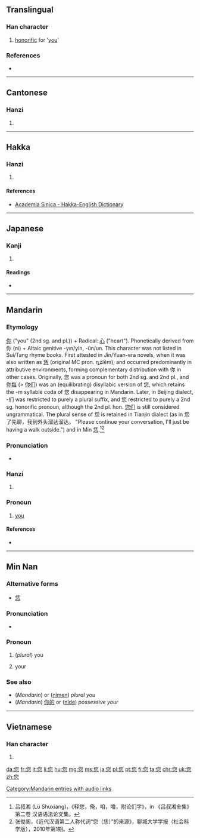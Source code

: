 ==Translingual==

===Han character===
{{Han char|rn=61|rad=心|as=07|sn=11|four=2733<sub>9</sub>|canj=人火心 (OFP)|ids=⿱[[你]][[心]]}}

# [[honorific]] for '[[you]]'

===References===
* {{Han ref|kx=0388.341|dkj=10712|dj=0721.230|hdz=42301.020|uh=60A8|ud=|bh=|bd=}}

----

==Cantonese==

===Hanzi===
{{yue-hanzi|jyut=[[nei5]]|y=nei5}}

# {{defn|lang=yue|sort=心07}}

----

==Hakka==

===Hanzi===
{{hak-hanzi|poj=[[nên]] (nen<sup>5</sup>), -[[nîn]] (nin<sup>5</sup>)|gd=|hpy=nen2, nin2}}

# {{defn|lang=hak|sort=心07}}

====References====
*[http://minhakka.ling.sinica.edu.tw/bkg/hakyin/search.php?DETAIL=1&LIMIT=id=26040&dbname=su_tian_1&graph=2 Academia Sinica - Hakka-English Dictionary]

----

==Japanese==

===Kanji===
{{ja-kanji|grade=|rs=心07}}

# {{defn|lang=ja|sort=心07}}

====Readings====
* {{ja-readings|on=[[じ]] (ji)|kun=}}

----

==Mandarin==

===Etymology===
[[你]] ("you" (2nd sg. and pl.)) + Radical: [[心]] ("heart"). Phonetically derived from 你 (ni) + Altaic genitive -yın/yin, -ün/un. This character was not listed in Sui/Tang rhyme books. First attested in Jin/Yuan-era novels, when it was also written as [[恁]] (original MC pron. ȵʑǐĕm), and occurred predominantly in attributive environments, forming complementary distribution with 你 in other cases. Originally, 您 was a pronoun for both 2nd sg. and 2nd pl., and [[你每]] (> [[你们]]) was an (equilibrating) disyllabic version of 您, which retains the -m syllable coda of 您 disappearing in Mandarin. Later, in Beijing dialect, -们 was restricted to purely a plural suffix, and 您 restricted to purely a 2nd sg. honorific pronoun, although the 2nd pl. hon. [[您们]] is still considered ungrammatical. The plural sense of 您 is retained in Tianjin dialect (as in 您了先聊，我到外头溜达溜达。 "Please continue your conversation, I'll just be having a walk outside.") and in Min [[恁]].<ref>吕叔湘 (Lü Shuxiang)，《释您，俺，咱，喒，附论们字》，in 《吕叔湘全集》第二卷 汉语语法论文集。</ref><ref>张俊阁，《近代汉语第二人称代词“您（恁）”的来源》，聊城大学学报（社会科学版），2010年第1期。</ref>

===Pronunciation===
* {{audio|zh-nín.ogg|audio|lang=cmn}}

===Hanzi===
{{cmn-hanzi|pin=[[nín]] ([[nin2]])|wg=nin<sup>2</sup>}}

# {{defn|lang=cmn|sort=心07}}

===Pronoun===
{{cmn-pronoun|ts|pin=nín|pint=nin2}}

# {{cx|polite|lang=cmn|sort=nin2}} [[you]]

====References====
* {{Han ref|kx=0388.341|dkj=10712|dj=0721.230|hdz=42301.020|uh=60A8|ud=24744|bh=B17A|bd=45434}}
<references/>

[[Category:Mandarin entries with audio links]]

----

==Min Nan==

===Alternative forms===
* [[恁]]

===Pronunciation===
* {{IPA|[ lɪn˥˧ ]|lang=nan}}

===Pronoun===
{{nan-pronoun|ts|poj=[[lín]] (lin<sup>2</sup>)|pojt=lin2|rs=心07}}

# (''plural'') you
# {{context|possessive|lang=nan}} your

===See also===
* (''Mandarin'') {{zh-ts|你們|你们}} or ([[nǐmen]]) ''plural you''
* (''Mandarin'') [[你的]] or ([[nǐde]]) ''possessive your''

----

==Vietnamese==

===Han character===
{{vi-hantu|[[nâm]]|rs=心07}}

# {{defn|lang=vi|sort=心07}}

[[da:您]]
[[fr:您]]
[[it:您]]
[[li:您]]
[[hu:您]]
[[mg:您]]
[[ms:您]]
[[ja:您]]
[[pl:您]]
[[pt:您]]
[[fi:您]]
[[ta:您]]
[[chr:您]]
[[uk:您]]
[[zh:您]]
